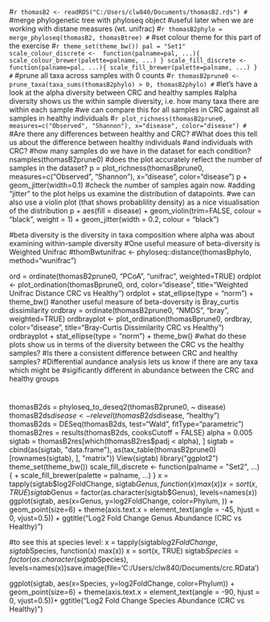 #```r
thomasB2 <- readRDS("C:/Users/clw840/Documents/thomasB2.rds")
#```
#merge phylogenetic tree with phyloseq object
#useful later when we are working with distane measures (wt. unifrac)
#```r
thomasB2phylo = merge_phyloseq(thomasB2, thomasBtree)
#```
#set colour theme for this part of the exercise
#```r
theme_set(theme_bw())
pal = "Set1"
scale_colour_discrete <-  function(palname=pal, ...){
scale_colour_brewer(palette=palname, ...)
}
scale_fill_discrete <-  function(palname=pal, ...){
scale_fill_brewer(palette=palname, ...)
}
#```
#prune all taxa across samples with 0 counts
#```r
thomasB2prune0 <- prune_taxa(taxa_sums(thomasB2phylo) > 0, thomasB2phylo)
#```
#let's have a look at the alpha diversity between CRC and healthy samples
#alpha diversity shows us the within sample diversity, i.e. how many taxa there are within each sample
#we can compare this for all samples in CRC against all samples in healthy individuals
#```r
plot_richness(thomasB2prune0, measures=c("Observed", "Shannon"), x="disease", color="disease")
#```
#Are there any differences between healthy and CRC?
#What does this tell us about the difference between healthy individuals
#and individuals with CRC?
#how many samples do we have in the dataset for each condition?
nsamples(thomasB2prune0)
#does the plot accurately reflect the number of samples in the dataset?
p = plot_richness(thomasBprune0, measures=c("Observed", "Shannon"), x="disease", color="disease")
p + geom_jitter(width=0.1)
#check the number of samples again now.
#adding "jitter" to the plot helps us examine the distribution of datapoints.
#we can also use a violin plot (that shows probablility density) as a nice visualisation of the distribution
p + aes(fill = disease) + geom_violin(trim=FALSE, colour = "black", weight = 1) + geom_jitter(width = 0.2, colour = "black")

#beta diversity is the diversity in taxa composition where alpha was about examining within-sample diversity
#One useful measure of beta-diversity is Weighted Unifrac
#thomBwtunifrac <- phyloseq::distance(thomasBphylo, method="wunifrac")

ord = ordinate(thomasB2prune0, "PCoA", "unifrac", weighted=TRUE)
ordplot <- plot_ordination(thomasBprune0, ord, color="disease", title="Weighted Unifrac Distance CRC vs Healthy")
ordplot +
stat_ellipse(type = "norm") +
theme_bw()
#another useful measure of beta-doversity is Bray_curtis dissimilarity
ordbray = ordinate(thomasB2prune0, "NMDS", "bray", weighted=TRUE)
ordbrayplot <- plot_ordination(thomasBprune0, ordbray, color="disease", title="Bray-Curtis Dissimilarity CRC vs Healthy")
ordbrayplot +
stat_ellipse(type = "norm") +
theme_bw()
#what do these plots show us in terms of the diversity between the CRC vs the healthy samples?
#Is there a consistent difference between CRC and healthy samples?
#Differential aundance analysis lets us know if there are any taxa which might be 
#sigificantly different in abundance between the CRC and healthy groups

#
thomasB2ds = phyloseq_to_deseq2(thomasB2prune0, ~ disease)
thomasB2ds$disease <- relevel( thomasB2ds$disease, "healthy")
thomasB2ds = DESeq(thomasB2ds, test="Wald", fitType="parametric")
thomasB2res = results(thomasB2ds, cooksCutoff = FALSE)
alpha = 0.005
sigtab = thomasB2res[which(thomasB2res$padj < alpha), ]
sigtab = cbind(as(sigtab, "data.frame"), as(tax_table(thomasB2prune0)[rownames(sigtab), ], "matrix"))
View(sigtab)
library("ggplot2")
theme_set(theme_bw())
scale_fill_discrete <- function(palname = "Set2", ...) {
+ scale_fill_brewer(palette = palname, ...)
}
x = tapply(sigtab$log2FoldChange, sigtab$Genus, function(x) max(x))
x = sort(x, TRUE)
sigtab$Genus = factor(as.character(sigtab$Genus), levels=names(x))
ggplot(sigtab, aes(x=Genus, y=log2FoldChange, color=Phylum, )) + geom_point(size=6) +
theme(axis.text.x = element_text(angle = -45, hjust = 0, vjust=0.5)) + ggtitle("Log2 Fold Change Genus Abundance (CRC vs Healthy)")

#to see this at species level:
x = tapply(sigtab$log2FoldChange, sigtab$Species, function(x) max(x))
x = sort(x, TRUE)
sigtab$Species = factor(as.character(sigtab$Species), levels=names(x))save.image(file='C:/Users/clw840/Documents/crc.RData')

ggplot(sigtab, aes(x=Species, y=log2FoldChange, color=Phylum)) + geom_point(size=6) +
theme(axis.text.x = element_text(angle = -90, hjust = 0, vjust=0.5))+ ggtitle("Log2 Fold Change Species Abundance (CRC vs Healthy)")
